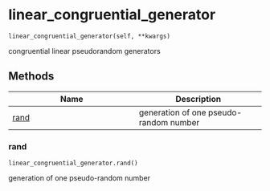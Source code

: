 # linear_congruential_generator { #generators.linear_congruential_generator }

`linear_congruential_generator(self, **kwargs)`

congruential linear pseudorandom generators

## Methods

| Name | Description |
| --- | --- |
| [rand](#generators.linear_congruential_generator.rand) | generation of one pseudo-random number |

### rand { #generators.linear_congruential_generator.rand }

`linear_congruential_generator.rand()`

generation of one pseudo-random number